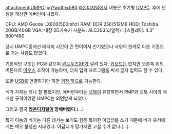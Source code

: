 attachment:UMPC.jpg?width=580
[[라온디지털]]에서 내놓은 초기형 [[UMPC]]. 후에 단점을 개선한 에버런이 나왔다.

CPU: AMD Geode LX800(500mhz)
RAM: DDR 256/512MB
HDD: Toshiba 20GB/40GB
VGA: 내장 2D가속기
사운드: ALC203(리얼텍)
디스플레이: 4.3" 800*480

당시 UMPC중에선 배터리 시간이 긴 편이여서 인기였으나 사양의 한계로 다른 기종으로 가는 사람도 많았다.

기본적인 구조는 PC와 같으며 [[윈도우즈XP]]가 깔려 있다. [[키보드]]는 없지만 오른쪽 위의 버튼으로 [[마우스]] 조작이 가능하며, 터치 입력 프로그램을 써서 글자 입력도 할 수 있다.

또한 [[USB]]를 연결하기만 하면 [[외장 하드]]로 기능한다.

베가 자체는 꽤나 잘 팔렸지만, 에버런부터는 [[넷북]]이 유행하면서 PMP와 넷북 사이의 애매한 규격이었던 UMPC는 외면받게 되었다.

그리고 결국 '''[[라온디지털]]이 망해버렸다.'''(…)

특히 이놈의 베가는 다른 데서는 보기도 힘든 특이한 아답터를 쓰기 때문에 베가 유저에게는 매우 불행한 사태였다. 아답터가 망가지면 고칠 수가 없다.(…)
